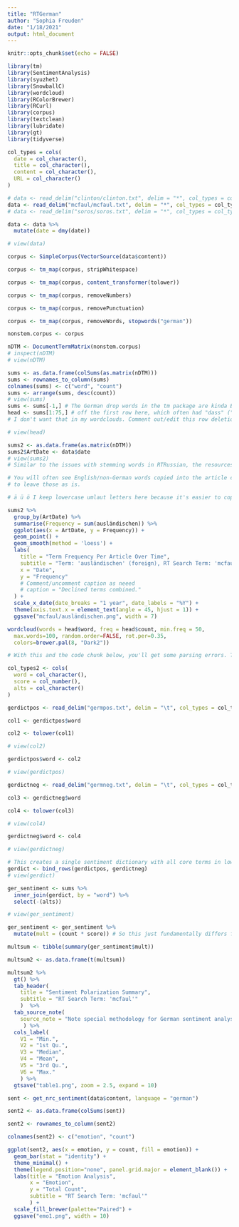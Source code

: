 ```yaml
---
title: "RTGerman"
author: "Sophia Freuden"
date: "1/18/2021"
output: html_document
---
```


```r
knitr::opts_chunk$set(echo = FALSE)
```

```r
library(tm)
library(SentimentAnalysis)
library(syuzhet)
library(SnowballC)
library(wordcloud)
library(RColorBrewer)
library(RCurl)
library(corpus)
library(textclean)
library(lubridate)
library(gt)
library(tidyverse)
```

```r
col_types = cols(
  date = col_character(),
  title = col_character(),
  content = col_character(),
  URL = col_character()
)

# data <- read_delim("clinton/clinton.txt", delim = "*", col_types = col_types)
data <- read_delim("mcfaul/mcfaul.txt", delim = "*", col_types = col_types)
# data <- read_delim("soros/soros.txt", delim = "*", col_types = col_types)

data <- data %>%
  mutate(date = dmy(date))

# view(data)
```

```r
corpus <- SimpleCorpus(VectorSource(data$content))
```

```r
corpus <- tm_map(corpus, stripWhitespace)

corpus <- tm_map(corpus, content_transformer(tolower))

corpus <- tm_map(corpus, removeNumbers)

corpus <- tm_map(corpus, removePunctuation)

corpus <- tm_map(corpus, removeWords, stopwords("german"))
```

```r
nonstem.corpus <- corpus
```

```r
nDTM <- DocumentTermMatrix(nonstem.corpus)
# inspect(nDTM)
# view(nDTM)
```

```r
sums <- as.data.frame(colSums(as.matrix(nDTM)))
sums <- rownames_to_column(sums)
colnames(sums) <- c("word", "count")
sums <- arrange(sums, desc(count))
# view(sums)
sums <- sums[-1,] # The German drop words in the tm package are kinda B-, so I lopped
head <- sums[1:75,] # off the first row here, which often had "dass" ("that") at a count of 700+. True for all three RT search terms in German.
# I don't want that in my wordclouds. Comment out/edit this row deletion as needed.

# view(head)

sums2 <- as.data.frame(as.matrix(nDTM))
sums2$ArtDate <- data$date
# view(sums2)
# Similar to the issues with stemming words in RTRussian, the resources available for stemming German make it difficult to incorporate here.

# You will often see English/non-German words copied into the article content. I've decided
# to leave those as is.
```

```r
# ä ü ö I keep lowercase umlaut letters here because it's easier to copy and paste.

sums2 %>%
  group_by(ArtDate) %>% 
  summarise(Frequency = sum(ausländischen)) %>%
  ggplot(aes(x = ArtDate, y = Frequency)) +
  geom_point() +
  geom_smooth(method = 'loess') +
  labs(
    title = "Term Frequency Per Article Over Time",
    subtitle = "Term: 'ausländischen' (foreign), RT Search Term: 'mcfaul'",
    x = "Date",
    y = "Frequency"
    # Comment/uncomment caption as neeed
    # caption = "Declined terms combined."
  ) +
  scale_x_date(date_breaks = "1 year", date_labels = "%Y") +
  theme(axis.text.x = element_text(angle = 45, hjust = 1)) +
  ggsave("mcfaul/ausländischen.png", width = 7)
```

```r
wordcloud(words = head$word, freq = head$count, min.freq = 50,
  max.words=100, random.order=FALSE, rot.per=0.35, 
  colors=brewer.pal(8, "Dark2"))
```

```r
# With this and the code chunk below, you'll get some parsing errors. These are just the NAs in the alts column. Because we don't use the alts column for anything here, it doesn't really matter.

col_types2 <- cols(
  word = col_character(),
  score = col_number(),
  alts = col_character()
)

gerdictpos <- read_delim("germpos.txt", delim = "\t", col_types = col_types2)

col1 <- gerdictpos$word

col2 <- tolower(col1)

# view(col2)

gerdictpos$word <- col2

# view(gerdictpos)
```

```r
gerdictneg <- read_delim("germneg.txt", delim = "\t", col_types = col_types2)

col3 <- gerdictneg$word

col4 <- tolower(col3)

# view(col4)

gerdictneg$word <- col4

# view(gerdictneg)
```

```r
# This creates a single sentiment dictionary with all core terms in lower case.
gerdict <- bind_rows(gerdictpos, gerdictneg)
# view(gerdict)
```


```r
ger_sentiment <- sums %>% 
  inner_join(gerdict, by = "word") %>%
  select(-(alts))

# view(ger_sentiment)

ger_sentiment <- ger_sentiment %>% 
  mutate(mult = (count * score)) # So this just fundamentally differs from the RTEnglish file in its methodology. It's important to multiply the terms by the frequency, so then we get a true average for the RT German search term.

multsum <- tibble(summary(ger_sentiment$mult))

multsum2 <- as.data.frame(t(multsum))
```

```r
multsum2 %>%
  gt() %>%
  tab_header(
    title = "Sentiment Polarization Summary",
    subtitle = "RT Search Term: 'mcfaul'"
    )  %>% 
  tab_source_note(
    source_note = "Note special methodology for German sentiment analysis."
     ) %>% 
  cols_label(
    V1 = "Min.",
    V2 = "1st Qu.",
    V3 = "Median",
    V4 = "Mean",
    V5 = "3rd Qu.",
    V6 = "Max."
    ) %>% 
  gtsave("table1.png", zoom = 2.5, expand = 10)
```

```r
sent <- get_nrc_sentiment(data$content, language = "german")

sent2 <- as.data.frame(colSums(sent))

sent2 <- rownames_to_column(sent2)

colnames(sent2) <- c("emotion", "count")
```

```r
ggplot(sent2, aes(x = emotion, y = count, fill = emotion)) +
  geom_bar(stat = "identity") +
  theme_minimal() +
  theme(legend.position="none", panel.grid.major = element_blank()) +
  labs(title = "Emotion Analysis",
       x = "Emotion",
       y = "Total Count",
       subtitle = "RT Search Term: 'mcfaul'"
       ) +
  scale_fill_brewer(palette="Paired") +
  ggsave("emo1.png", width = 10)
```




